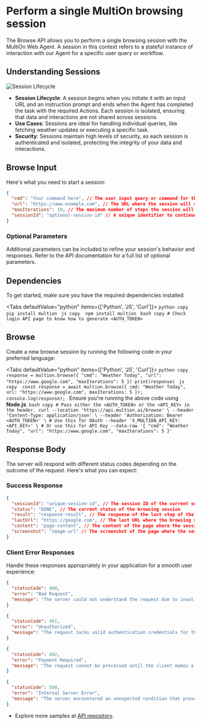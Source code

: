 
# Perform a single MultiOn browsing session

The Browse API allows you to perform a single browsing session with the MultiOn Web Agent. A session in this context refers to a stateful instance of interaction with our Agent for a specific user query or workflow.

## Understanding Sessions

<Image src="../api.svg" alt="Session Lifecycle" width={3000} height={2000} />

- **Session Lifecycle**: A session begins when you initiate it with an input URL and an instruction prompt and ends when the Agent has completed the task with the required Actions. Each session is isolated, ensuring that data and interactions are not shared across sessions.
- **Use Cases**: Sessions are ideal for handling individual queries, like fetching weather updates or executing a specific task.
- **Security**: Sessions maintain high levels of security, as each session is authenticated and isolated, protecting the integrity of your data and interactions.

## Browse Input

Here's what you need to start a session:

```json
{
  "cmd": "Your command here", // The user input query or command for the session.
  "url": "https://www.example.com", // The URL where the session will start from.
  "maxIterations": 10, // The maximum number of steps the session will take before stopping.
  "sessionId": "optional-session-id" // A unique identifier to continue a previous browse session (optional).
}
```

### Optional Parameters

Additional parameters can be included to refine your session's behavior and responses. Refer to the API documentation for a full list of optional parameters.

## Dependencies

To get started, make sure you have the required dependencies installed:

<Tabs defaultValue="python" items={['Python', 'JS', 'Curl']}>
  <Tab value="python">
    ```python copy
    pip install multion
    ```
  </Tab>
  <Tab value="js">
    ```js copy 
    npm install multion
    ```
  </Tab>
  <Tab value="curl">
    ```bash copy
    # Check login API page to know how to generate <AUTH_TOKEN>
    ```
  </Tab>
</Tabs>

## Browse

Create a new browse session by running the following code in your preferred language:

<Tabs defaultValue="python" items={['Python', 'JS', 'Curl']}>
  <Tab value="python">
    ```python copy
    response = multion.browse({
      "cmd": "Weather Today",
      "url": "https://www.google.com",
      "maxIterations": 5
    })
    print(response)
    ```
  </Tab>
  <Tab value="js">
    ```js copy 
    const response = await multion.browse({
      cmd: "Weather Today",
      url: "https://www.google.com",
      maxIterations: 5
    });
    console.log(response);
    ```
    <Callout type="info" emoji="ℹ️">
      Ensure you're running the above code using **Node.js**.
    </Callout>
  </Tab>
  <Tab value="curl">
    ```bash copy
    # Pass either the <AUTH_TOKEN> or the <API_KEY> in the header.
    curl --location 'https://api.multion.ai/browse' \
      --header 'Content-Type: application/json' \
      --header 'Authorization: Bearer <AUTH_TOKEN>' \ # Use this for OAuth
      --header 'X_MULTION_API_KEY: <API_KEY>' \ # Or use this for API Key
      --data-raw '{
        "cmd": "Weather Today",
        "url": "https://www.google.com",
        "maxIterations": 5
      }'
    ```
  </Tab>
</Tabs>

## Response Body

The server will respond with different status codes depending on the outcome of the request. Here's what you can expect:

### Success Response

```json
{
  "sessionId": "unique-session-id", // The session ID of the current session
  "status": "DONE", // The current status of the browsing session
  "result": "response-result", // The response of the last step of the browsing session
  "lastUrl": "https://google.com", // The last URL where the browsing session stopped
  "content": "page-content", // The content of the page where the session stopped
  "screenshot": "image-url" // The screenshot of the page where the session stopped
}
```

### Client Error Responses

Handle these responses appropriately in your application for a smooth user experience:

```json
{
  "statusCode": 400,
  "error": "Bad Request",
  "message": "The server could not understand the request due to invalid syntax."
}
```

```json
{
  "statusCode": 401,
  "error": "Unauthorized",
  "message": "The request lacks valid authentication credentials for the target resource."
}
```

```json
{
  "statusCode": 402,
  "error": "Payment Required",
  "message": "The request cannot be processed until the client makes a payment."
}
```

```json
{
  "statusCode": 500,
  "error": "Internal Server Error",
  "message": "The server encountered an unexpected condition that prevented it from fulfilling the request."
}
```

- Explore more samples at [API repository](https://github.com/MULTI-ON/api).
